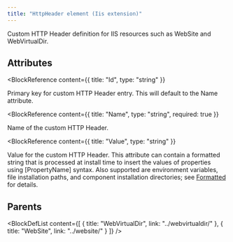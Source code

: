 ```yaml
---
title: "HttpHeader element (Iis extension)"
---
```



Custom HTTP Header definition for IIS resources such as WebSite and WebVirtualDir.


## Attributes

<BlockWrapper>

  <BlockReference
    content={{
      title: "Id",
      type: "string"
    }}
  >
  Primary key for custom HTTP Header entry. This will default to the Name attribute.
  </BlockReference>

  <BlockReference
    content={{
      title: "Name",
      type: "string",
      required: true
    }}
  >
  Name of the custom HTTP Header.
  </BlockReference>

  <BlockReference
    content={{
      title: "Value",
      type: "string"
    }}
  >
  Value for the custom HTTP Header. This attribute can contain a formatted string that is processed at install time to insert the values of properties using [PropertyName] syntax. Also supported are environment variables, file installation paths, and component installation directories; see [Formatted](http://msdn.microsoft.com/library/aa368609.aspx) for details.
  </BlockReference>

</BlockWrapper>


## Parents

<BlockDefList content={[
    {
      title: "WebVirtualDir",
      link: "../webvirtualdir/"
    },
    {
      title: "WebSite",
      link: "../website/"
    }
  ]}
/>